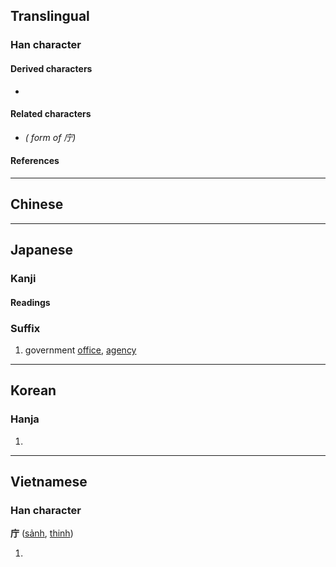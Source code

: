 {{also|廳|厅}}
{{character info/new}}
==Translingual==
{{Han simplified forms|廳|庁|厅}}

===Han character===
{{Han char|rn=53|rad=广|as=02|sn=5|four=|canj=IMN|ids=⿸广丁}}

====Derived characters====
* {{l|mul|[[𥑈]], [[𫐤]]}}

====Related characters====
* {{l|mul|[[廳]]}} ''({{w|Kyūjitai}} form of 庁)''

====References====
{{Han ref|kx=0343.070|dkj=09223|dj=0652.160|hdz=20872.070|uh=5E81}}

----

==Chinese==
{{zh-see|廳|v}}

----

==Japanese==
{{ja-kanji forms|庁|廳}}

===Kanji===
{{ja-kanji|grade=6|rs=广02|kyu=廳}}

====Readings====
{{ja-readings
|goon=ちょう
|kanon=てい
|kun=やくしょ
}}

===Suffix===
{{ja-pos|ちょう|suffix}}

# government [[office]], [[agency]]

----

==Korean==

===Hanja===
{{ko-hanja|hangeul=청|rv=cheong|mr=ch'ŏng}}

# {{rfdef|ko|sort=广02}}

----

==Vietnamese==

===Han character===
'''庁''' ([[sảnh]], [[thinh]])

# {{rfdef|vi}}

{{cln|vi|Han tu}}